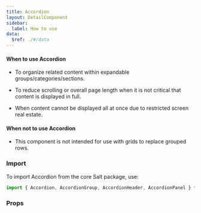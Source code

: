 ```yaml
---
title: Accordion
layout: DetailComponent
sidebar:
  label: How to use
data:
  $ref: ./#/data
---
```


#### When to use Accordion

- To organize related content within expandable groups/categories/sections.  

- To reduce scrolling or overall page length when it is not critical that content is displayed in full.  

- When content cannot be displayed all at once due to restricted screen real estate. 

#### When not to use Accordion
 
- This component is not intended for use with grids to replace grouped rows.

### Import

To import Accordion from the core Salt package, use:

```js
import { Accordion, AccordionGroup, AccordionHeader, AccordionPanel } from "@salt-ds/core";
```

### Props

<PropsTable componentName="Accordion" />
